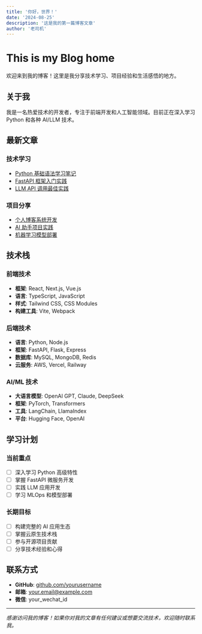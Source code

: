 ```yaml
---
title: '你好，世界！'
date: '2024-08-25'
description: '这是我的第一篇博客文章'
author: '老司机'
---
```


# This is my Blog home

欢迎来到我的博客！这里是我分享技术学习、项目经验和生活感悟的地方。

## 关于我

我是一名热爱技术的开发者，专注于前端开发和人工智能领域。目前正在深入学习 Python 和各种 AI/LLM 技术。

## 最新文章

### 技术学习
- [Python 基础语法学习笔记](/python-basics)
- [FastAPI 框架入门实践](/fastapi-tutorial)
- [LLM API 调用最佳实践](/llm-api-guide)

### 项目分享
- [个人博客系统开发](/blog-development)
- [AI 助手项目实践](/ai-assistant)
- [机器学习模型部署](/ml-deployment)

## 技术栈

### 前端技术
- **框架**: React, Next.js, Vue.js
- **语言**: TypeScript, JavaScript
- **样式**: Tailwind CSS, CSS Modules
- **构建工具**: Vite, Webpack

### 后端技术
- **语言**: Python, Node.js
- **框架**: FastAPI, Flask, Express
- **数据库**: MySQL, MongoDB, Redis
- **云服务**: AWS, Vercel, Railway

### AI/ML 技术
- **大语言模型**: OpenAI GPT, Claude, DeepSeek
- **框架**: PyTorch, Transformers
- **工具**: LangChain, LlamaIndex
- **平台**: Hugging Face, OpenAI

## 学习计划

### 当前重点
- [ ] 深入学习 Python 高级特性
- [ ] 掌握 FastAPI 微服务开发
- [ ] 实践 LLM 应用开发
- [ ] 学习 MLOps 和模型部署

### 长期目标
- [ ] 构建完整的 AI 应用生态
- [ ] 掌握云原生技术栈
- [ ] 参与开源项目贡献
- [ ] 分享技术经验和心得

## 联系方式

- **GitHub**: [github.com/yourusername](https://github.com/yourusername)
- **邮箱**: your.email@example.com
- **微信**: your_wechat_id

---

*感谢访问我的博客！如果你对我的文章有任何建议或想要交流技术，欢迎随时联系我。*
